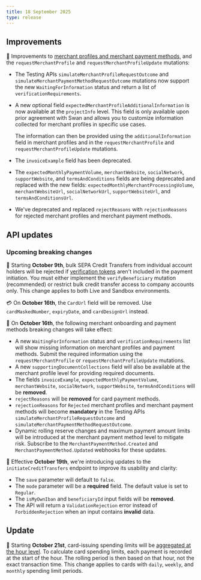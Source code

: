 ```yaml
---
title: 18 September 2025
type: release
---
```


## Improvements

🛒 Improvements to [merchant profiles and merchant payment methods](/topics/merchants/), and the `requestMerchantProfile` and `requestMerchantProfileUpdate` mutations:

- The Testing APIs `simulateMerchantProfileRequestOutcome` and `simulateMerchantPaymentMethodRequestOutcome` mutations now support the new `WaitingForInformation` status and return a list of `verificationRequirements`.
- A new optional field `expectedMerchantProfileAdditionalInformation` is now available at the `projectInfo` level. This field is only available upon prior agreement with Swan and allows you to customize information collected for merchant profiles in specific use cases. 

  The information can then be provided using the `additionalInformation` field in merchant profiles and in the `requestMerchantProfile` and `requestMerchantProfileUpdate` mutations.
- The `invoiceExample` field has been deprecated.
- The `expectedMonthlyPaymentVolume`, `merchantWebsite`, `socialNetwork`, `supportWebsite`, and `termsAndConditions` fields are being deprecated and replaced with the new fields: `expectedMonthlyMerchantProcessingVolume`, `merchantWebsiteUrl`, `socialNetworkUrl`, `supportWebsiteUrl`, and `termsAndConditionsUrl`.
- We've deprecated and replaced `rejectReasons` with `rejectionReasons` for rejected merchant profiles and merchant payment methods.

## API updates

### Upcoming breaking changes

📡 Starting **October 9th**, bulk SEPA Credit Transfers from individual account holders will be rejected if [verification tokens](/preview/vop/guide-verify-beneficiary/#step-3) aren't included in the payment initiation. You must either implement the `verifyBeneficiary` mutation (recommended) or restrict bulk credit transfer access to company accounts only. This change applies to both Live and Sandbox environments.

💳 On **October 16th**, the `CardUrl` field will be removed. Use `cardMaskedNumber`, `expiryDate`, and `cardDesignUrl` instead.

🛒 On **October 16th**, the following merchant onboarding and payment methods breaking changes will take effect:
 
- A new `WaitingForInformation` status and `verificationRequirements` list will show missing information on merchant profiles and payment methods. Submit the required information using the `requestMerchantProfile` or `requestMerchantProfileUpdate` mutations.
- A new `supportingDocumentCollections` field will also be available at the merchant profile level for providing required documents.
- The fields `invoiceExample`, `expectedMonthlyPaymentVolume`, `merchantWebsite`, `socialNetwork`, `supportWebsite`, `termsAndConditions` will be **removed**.
- `rejectReasons` will be **removed** for card payment methods.
- `rejectionReasons` for `Rejected` merchant profiles and merchant payment methods will become **mandatory** in the Testing APIs `simulateMerchantProfileRequestOutcome` and `simulateMerchantPaymentMethodRequestOutcome`.
- Dynamic rolling reserve changes and maximum payment amount limits will be introduced at the merchant payment method level to mitigate risk. Subscribe to the `MerchantPaymentMethod.Created` and `MerchantPaymentMethod.Updated` webhooks for these updates.

💸 Effective **October 19th**, we're introducing updates to the `initiateCreditTransfers` endpoint to improve its usability and clarity:

- The `save` parameter will default to `false`.
- The `mode` parameter will be a **required** field. The default value is set to `Regular`.
- The `isMyOwnIban` and `beneficiaryId` input fields will be **removed**.
- The API will return a `ValidationRejection` error instead of `ForbiddenRejection` when an input contains **invalid** data.

## Update

🧭 Starting **October 21st**, card-issuing spending limits will be [aggregated at the hour level](/topics/cards/#hour-level-aggregation). 
To calculate card spending limits, each payment is recorded at the start of the hour. The rolling period is then based on that hour, not the exact transaction time.
This change applies to cards with `daily`, `weekly`, and `monthly` spending limit periods.